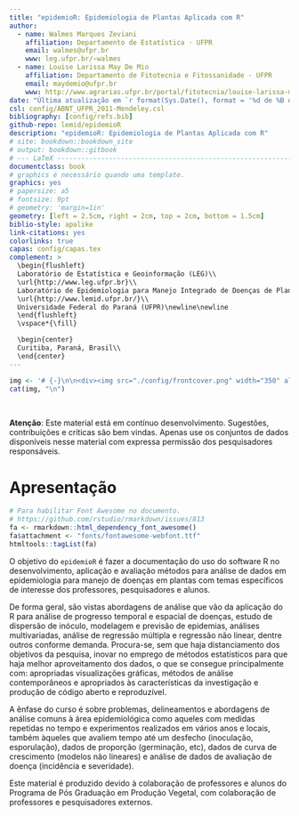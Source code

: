 ```yaml
---
title: "epidemioR: Epidemiologia de Plantas Aplicada com R"
author:
  - name: Walmes Marques Zeviani
    affiliation: Departamento de Estatística · UFPR
    email: walmes@ufpr.br
    www: leg.ufpr.br/~walmes
  - name: Louise Larissa May De Mio
    affiliation: Departamento de Fitotecnia e Fitossanidade · UFPR
    email: maydemio@ufpr.br
    www: http://www.agrarias.ufpr.br/portal/fitotecnia/louise-larissa-may-de-mio/
date: "Última atualização em `r format(Sys.Date(), format = '%d de %B de %Y')`"
csl: config/ABNT_UFPR_2011-Mendeley.csl
bibliography: [config/refs.bib]
github-repo: lemid/epidemioR
description: "epidemioR: Epidemiologia de Plantas Aplicada com R"
# site: bookdown::bookdown_site
# output: bookdown::gitbook
# --- LaTeX ------------------------------------------------------------
documentclass: book
# graphics é necessário quando uma template.
graphics: yes
# papersize: a5
# fontsize: 9pt
# geometry: 'margin=1in'
geometry: [left = 2.5cm, right = 2cm, top = 2cm, bottom = 1.5cm]
biblio-style: apalike
link-citations: yes
colorlinks: true
capas: config/capas.tex
complement: >
  \begin{flushleft}
  Laboratório de Estatística e Geoinformação (LEG)\\
  \url{http://www.leg.ufpr.br}\\
  Laboratório de Epidemiologia para Manejo Integrado de Doenças de Plantas (LEMID)\\
  \url{http://www.lemid.ufpr.br/}\\
  Universidade Federal do Paraná (UFPR)\newline\newline
  \end{flushleft}
  \vspace*{\fill}

  \begin{center}
  Curitiba, Paraná, Brasil\\
  \end{center}
---
```


<!-- Imagem de capa. -->
```r
img <- '# {-}\n\n<div><img src="./config/frontcover.png" width="350" alt="epidemioR: Epidemiologia de Plantas Aplicada com R" style="box-shadow: 0 1px 8px 0 rgba(0, 0, 0, 0.6);"/></div>'
cat(img, "\n")
```

\

**Atenção**: Este material está em contínuo desenvolvimento. Sugestões,
contribuições e críticas são bem vindas. Apenas use os conjuntos de
dados disponíveis nesse material com expressa permissão dos
pesquisadores responsáveis.

# Apresentação {-}

```r
# Para habilitar Font Awesome no documento.
# https://github.com/rstudio/rmarkdown/issues/813
fa <- rmarkdown::html_dependency_font_awesome()
fa$attachment <- "fonts/fontawesome-webfont.ttf"
htmltools::tagList(fa)
```

O objetivo do `epidemioR` é fazer a documentação do uso do software R no
desenvolvimento, aplicação e avaliação métodos para análise de dados em
epidemiologia para manejo de doenças em plantas com temas específicos de
interesse dos professores, pesquisadores e alunos.

De forma geral, são vistas abordagens de análise que vão da aplicação do
R para análise de progresso temporal e espacial de doenças, estudo de
dispersão de inóculo, modelagem e previsão de epidemias, análises
multivariadas, análise de regressão múltipla e regressão não linear,
dentre outros conforme demanda. Procura-se, sem que haja distanciamento
dos objetivos da pesquisa, inovar no emprego de métodos estatísticos
para que haja melhor aproveitamento dos dados, o que se consegue
principalmente com: apropriadas visualizações gráficas, métodos de
análise contemporâneos e apropriados às características da investigação
e produção de código aberto e reproduzível.

A ênfase do curso é sobre problemas, delineamentos e abordagens de
análise comuns à área epidemiológica como aqueles com medidas repetidas
no tempo e experimentos realizados em vários anos e locais, também
àqueles que avaliem tempo até um desfecho (inoculação, esporulação),
dados de proporção (germinação, etc), dados de curva de crescimento
(modelos não lineares) e análise de dados de avaliação de doença
(incidência e severidade).

Este material é produzido devido à colaboração de professores e alunos
do Programa de Pós Graduação em Produção Vegetal, com colaboração de
professores e pesquisadores externos.
